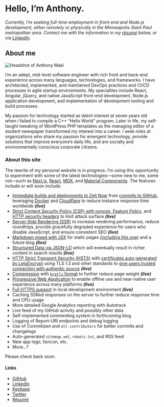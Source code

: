 # Hello, I’m Anthony.

_Currently, I’m seeking full-time employment in front-end and Node.js development, either remotely or physically in the Minneapolis-Saint Paul metropolitan area. Contact me with the information in my [résumé](https://anthony.codes/resume-anthony-maki.pdf) below, or via [LinkedIn](https://www.linkedin.com/in/4cm4k1/)._

## About me

<picture>
  <source srcSet={require('../static/face.jpg?webp')} type="image/webp" />
  <img src={require('../static/face.jpg')} alt="Headshot of Anthony Maki" />
</picture>

I’m an adept, mid-level software engineer with rich front and back-end experience across many languages, technologies, and frameworks. I have architected, implemented, and maintained DevOps practices and CI/CD processes in agile startup environments. My specialties include React, Angular, jQuery, and native JavaScript front-end development, Node.js application development, and implementation of development tooling and build processes.

My passion for technology started as latent interest at seven years old when I failed to compile a C++ “Hello World” program. Later in life, my self-taught tweaking of WordPress PHP templates as the managing editor of a student newspaper transformed my interest into a career. I seek roles at organizations who share my passion for emergent technology, provide solutions that improve everyone’s daily life, and are socially and environmentally conscious corporate citizens.

### About this site

The rewrite of my personal website is in progress. I’m using this opportunity to experiment with some of the latest technologies—some new to me, some not—such as [Next.js](https://github.com/zeit/next.js), [React](https://github.com/facebook/react), [MDX](https://github.com/mdx-js/mdx), and [Material Components](https://github.com/material-components/material-components-web-react). The features include or will soon include:

* [Immediate builds and deployments to Zeit Now](https://zeit.co/now) from [commits to GitHub](https://zeit.co/blog/every-push-now), leveraging [Docker](https://zeit.co/blog/serverless-docker) and [Cloudflare](https://zeit.co/blog/now-cdn) to reduce instance response time worldwide _**(live)**_
* [Strict Content Security Policy (CSP) with nonces, Feature Policy,](https://github.com/helmetjs/helmet) and [HTTP security headers](https://securityheaders.com/?q=anthony.codes&followRedirects=on) to limit attack surface _**(live)**_
* [Server-Side Rendering (SSR)](https://zeit.co/docs/examples/next#deploying-a-server-rendered-next.js-app) to increase rendering performance, reduce roundtrips, provide gracefully degraded experience for users who disable JavaScript, and ensure consistent SEO _**(live)**_
* [Markdown mixed with JSX](https://mdxjs.com/) for static pages [(including this one)](https://github.com/4cm4k1/website/blob/master/md/index.mdx) and a future blog _**(live)**_
* [Structured Data via JSON-LD](https://search.google.com/structured-data/testing-tool/u/0/#url=https%3A%2F%2Fanthony.codes) which will eventually result in richer content in search results _**(live)**_
* [HTTP Strict Transport Security (HSTS)](https://hstspreload.org/?domain=anthony.codes) with [certificates auto-generated by LetsEncrypt](https://letsencrypt.org/) using TLS 1.3 and other standards to [give users trusted connection with authentic source](https://www.ssllabs.com/ssltest/analyze.html?d=anthony.codes&latest) _**(live)**_
* [Compression](https://github.com/Alorel/shrink-ray) with [`brotli` format](https://github.com/google/brotli) to further reduce page weight _**(live)**_
* [Progressive Web Application](https://developers.google.com/web/progressive-web-apps/) to enable offline use and near-native user experience across many platforms _**(live)**_
* [Full HTTPS support](https://github.com/FiloSottile/mkcert) in local development environment _**(live)**_
* Caching SSRed responses on the server to further reduce response time and CPU usage
* More detailed Google Analytics reporting with Autotrack
* Live feed of my GitHub activity and possibly other data
* Self-implemented commenting system in forthcoming blog
* Logging of Report-URI endpoints and debug logging
* Use of Commitizen and `all-contributors` for better commits and changelogs
* Auto-generated `sitemap.xml`, `robots.txt`, and RSS feed
* New app logo, favicon, etc.
* More...?

Please check back soon.

#### Links

* [GitHub](https://github.com/4cm4k1)
* [LinkedIn](https://www.linkedin.com/in/4cm4k1/)
* [Keybase](https://keybase.io/4cm4k1)
* [Twitter](https://twitter.com/4cm4k1)
* [Résumé](https://anthony.codes/resume-anthony-maki.pdf)

<style jsx>{`
  img {
    border-radius: 50%;
    float: left;
    margin: 0 1rem 0.5rem 0;
    width: 5rem;
  }
`}</style>
